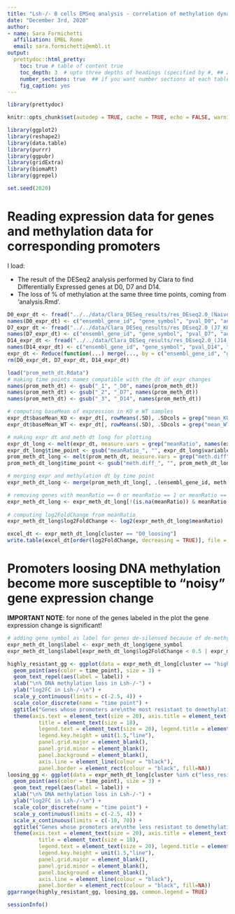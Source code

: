 ```yaml
---
title: "Lsh-/- B cells EMSeq analysis - correlation of methylation dynamics with gene expression change"
date: "December 3rd, 2020"
author: 
- name: Sara Formichetti
  affiliation: EMBL Rome
  email: sara.formichetti@embl.it
output:
  prettydoc::html_pretty:
    toc: true # table of content true
    toc_depth: 3  # upto three depths of headings (specified by #, ## and ###)
    number_sections: true  ## if you want number sections at each table header
    fig_caption: yes
---
```


```r

library(prettydoc)

```

```r

knitr::opts_chunk$set(autodep = TRUE, cache = TRUE, echo = FALSE, warning = FALSE, message = FALSE, results = 'hide')

```

```r

library(ggplot2)
library(reshape2)
library(data.table)
library(purrr)
library(ggpubr)
library(gridExtra)
library(biomaRt)
library(ggrepel)

```

```r

set.seed(2020)

```

# Reading expression data for genes and methylation data for corresponding promoters

I load:

* The result of the DESeq2 analysis performed by Clara to find Differentially Expressed genes at D0, D7 and D14.
* The loss of % of methylation at the same three time points, coming from 'analysis.Rmd'.

```r

D0_expr_dt <- fread("../../data/Clara_DESeq_results/res_DEseq2.0_(Naives_KO)_vs_(Naives_Ctrl).csv", drop = c(2, 6, 7:10, 12:15, 18:21))
names(D0_expr_dt) <- c("ensembl_gene_id", "gene_symbol", "pval_D0", "adjpval_D0", "mean_KO_D0", "mean_WT_D0", "meanRatio_D0")
D7_expr_dt <- fread("../../data/Clara_DESeq_results/res_DEseq2.0_(J7_KO)_vs_(J7_Ctrl).csv", drop = c(2, 6, 7:10, 12:15, 18:21))
names(D7_expr_dt) <- c("ensembl_gene_id", "gene_symbol", "pval_D7", "adjpval_D7", "mean_KO_D7", "mean_WT_D7", "meanRatio_D7")
D14_expr_dt <- fread("../../data/Clara_DESeq_results/res_DEseq2.0_(J14_KO)_vs_(J14_Ctrl).csv", drop = c(2, 6, 7:10, 12:15, 18:21))
names(D14_expr_dt) <- c("ensembl_gene_id", "gene_symbol", "pval_D14", "adjpval_D14", "mean_KO_D14", "mean_WT_D14", "meanRatio_D14")
expr_dt <- Reduce(function(...) merge(..., by = c("ensembl_gene_id", "gene_symbol")), list(D0_expr_dt, D7_expr_dt, D14_expr_dt))
rm(D0_expr_dt, D7_expr_dt, D14_expr_dt)

```

```r

load("prom_meth_dt.Rdata")
# making time points names compatible with the dt of expr changes
names(prom_meth_dt) <- gsub("_1", "_D0", names(prom_meth_dt))
names(prom_meth_dt) <- gsub("_2", "_D7", names(prom_meth_dt))
names(prom_meth_dt) <- gsub("_3", "_D14", names(prom_meth_dt))

```

```r

# computing baseMean of expression in KO e WT samples
expr_dt$baseMean_KO <- expr_dt[, rowMeans(.SD), .SDcols = grep("mean_KO", names(expr_dt), value = TRUE)]
expr_dt$baseMean_WT <- expr_dt[, rowMeans(.SD), .SDcols = grep("mean_WT", names(expr_dt), value = TRUE)]

# making expr dt and meth dt long for plotting
expr_dt_long <- melt(expr_dt, measure.vars = grep("meanRatio", names(expr_dt)), value.name = "meanRatio")
expr_dt_long$time_point <- gsub("meanRatio_", "", expr_dt_long$variable)
prom_meth_dt_long <- melt(prom_meth_dt, measure.vars = grep("meth.diff", names(prom_meth_dt)), value.name = "meth.diff")
prom_meth_dt_long$time_point <- gsub("meth.diff_", "", prom_meth_dt_long$variable)

# merging expr and methylation dt by time point
expr_meth_dt_long <- merge(prom_meth_dt_long[, .(ensembl_gene_id, meth.diff, cluster, time_point)], expr_dt_long[, .(ensembl_gene_id, meanRatio, time_point, gene_symbol, adjpval_D0, adjpval_D7, adjpval_D14, baseMean_WT, baseMean_KO)], by = c("ensembl_gene_id", "time_point"))

# removing genes with meanRatio == 0 or meanRatio == 1 or meanRatio == NAs
expr_meth_dt_long <- expr_meth_dt_long[!(is.na(meanRatio)) & meanRatio != 0]
  
# computing log2FoldChange from meanRatio
expr_meth_dt_long$log2FoldChange <- log2(expr_meth_dt_long$meanRatio)

```

```r

excel_dt <- expr_meth_dt_long[cluster == "D0_loosing"]
write.table(excel_dt[order(log2FoldChange, decreasing = TRUE)], file = "../../analysis/meth_dynamics/methDiff_vs_log2FC_nonResistant.tsv", col.names = TRUE, row.names = FALSE, quote = FALSE, sep = "\t")

```

# Promoters loosing DNA methylation become more susceptible to "noisy" gene expression change

**IMPORTANT NOTE**: for none of the genes labeled in the plot the gene expression change is significant! 

```r

# adding gene symbol as label for genes de-silensed because of de-methylation
expr_meth_dt_long$label <- expr_meth_dt_long$gene_symbol
expr_meth_dt_long$label[expr_meth_dt_long$log2FoldChange < 0.5 | expr_meth_dt_long$meth.diff <= 0] <- "" 

highly_resistant_gg <- ggplot(data = expr_meth_dt_long[cluster == "highly_resistant"], aes(x = meth.diff, y = log2FoldChange, group = ensembl_gene_id)) +
  geom_point(aes(color = time_point), size = 3) +
  geom_text_repel(aes(label = label)) +
  xlab("\n% DNA methylation loss in Lsh-/-") +
  ylab("log2FC in Lsh-/-\n") +
  scale_y_continuous(limits = c(-2.5, 4)) +
  scale_color_discrete(name = "time point") +
  ggtitle("Genes whose promoters are\nthe most resistant to demethylation\n(highly resistant cluster)") +
  theme(axis.text = element_text(size = 20), axis.title = element_text(size = 20), 
          title = element_text(size = 18),
          legend.text = element_text(size = 20), legend.title = element_text(size = 20),
          legend.key.height = unit(1.5,"line"),
          panel.grid.major = element_blank(),
          panel.grid.minor = element_blank(),
          panel.background = element_blank(),
          axis.line = element_line(colour = "black"),
          panel.border = element_rect(colour = "black", fill=NA))
loosing_gg <- ggplot(data = expr_meth_dt_long[cluster %in% c("less_resistant", "D0_loosing")], aes(x = meth.diff, y = log2FoldChange, group = ensembl_gene_id)) +
  geom_point(aes(color = time_point), size = 3) +
  geom_text_repel(aes(label = label)) +
  xlab("\n% DNA methylation loss in Lsh-/-") +
  ylab("log2FC in Lsh-/-\n") +
  scale_color_discrete(name = "time point") +
  scale_y_continuous(limits = c(-2.5, 4)) +
  scale_x_continuous(limits = c(-10, 70)) +
  ggtitle("Genes whose promoters are\nthe less resistant to demethylation\n(DO loosing and less resistant cluster)") +
  theme(axis.text = element_text(size = 20), axis.title = element_text(size = 20), 
          title = element_text(size = 18),
          legend.text = element_text(size = 20), legend.title = element_text(size = 20),
          legend.key.height = unit(1.5,"line"),
          panel.grid.major = element_blank(),
          panel.grid.minor = element_blank(),
          panel.background = element_blank(),
          axis.line = element_line(colour = "black"),
          panel.border = element_rect(colour = "black", fill=NA))
ggarrange(highly_resistant_gg, loosing_gg, common.legend = TRUE)

```

```r

sessionInfo()

```